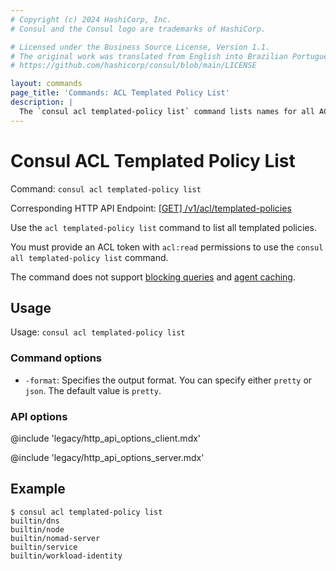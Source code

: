 ```yaml
---
# Copyright (c) 2024 HashiCorp, Inc.
# Consul and the Consul logo are trademarks of HashiCorp.

# Licensed under the Business Source License, Version 1.1.
# The original work was translated from English into Brazilian Portuguese.
# https://github.com/hashicorp/consul/blob/main/LICENSE

layout: commands
page_title: 'Commands: ACL Templated Policy List'
description: |
  The `consul acl templated-policy list` command lists names for all ACL templated policies in the cluster.
---
```


# Consul ACL Templated Policy List

Command: `consul acl templated-policy list`

Corresponding HTTP API Endpoint: [\[GET\] /v1/acl/templated-policies](/consul/api-docs/acl/templated-policies#list-templated-policies)

Use the `acl templated-policy list` command to list all templated policies.

You must provide an ACL token with `acl:read` permissions to use the `consul all templated-policy list` command.

The command does not support [blocking queries](/consul/api-docs/features/blocking) and [agent caching](/consul/api-docs/features/caching).

## Usage

Usage: `consul acl templated-policy list`

### Command options

- `-format`: Specifies the output format. You can specify either `pretty` or `json`. The default value is `pretty`.

### API options

@include 'legacy/http_api_options_client.mdx'

@include 'legacy/http_api_options_server.mdx'

## Example

```shell-session
$ consul acl templated-policy list
builtin/dns
builtin/node
builtin/nomad-server
builtin/service
builtin/workload-identity
```
